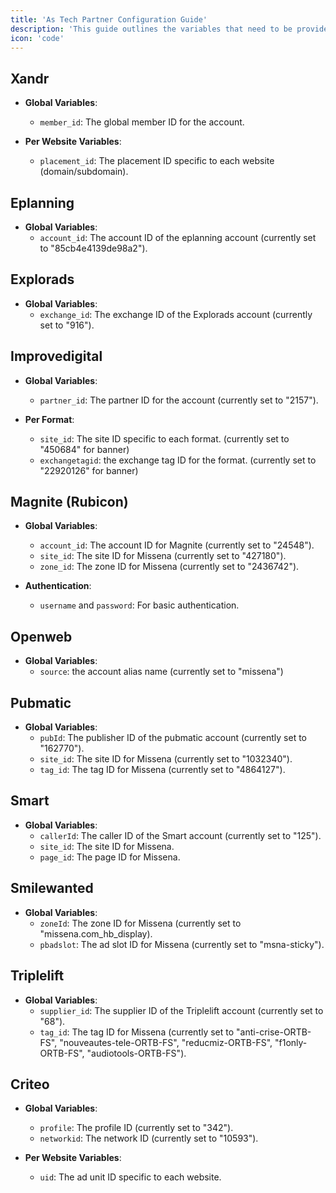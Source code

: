 ```yaml
---
title: 'As Tech Partner Configuration Guide'
description: 'This guide outlines the variables that need to be provided for each provider when implementing them for new accounts on the Missena platform.'
icon: 'code'
---
```


## Xandr

- **Global Variables**:
  - `member_id`: The global member ID for the account.

- **Per Website Variables**:
  - `placement_id`: The placement ID specific to each website (domain/subdomain).

## Eplanning

- **Global Variables**:
  - `account_id`: The account ID of the eplanning account (currently set to "85cb4e4139de98a2").

## Explorads

- **Global Variables**:
  - `exchange_id`: The exchange ID of the Explorads account (currently set to "916").

## Improvedigital

- **Global Variables**:
  - `partner_id`: The partner ID for the account (currently set to "2157").

- **Per Format**:
  - `site_id`: The site ID specific to each format. (currently set to "450684" for banner)
  - `exchangetagid`: the exchange tag ID for the format. (currently set to "22920126" for banner)

## Magnite (Rubicon)

- **Global Variables**:
  - `account_id`: The account ID for Magnite (currently set to "24548").
  - `site_id`: The site ID for Missena (currently set to "427180").
  - `zone_id`: The zone ID for Missena (currently set to "2436742").

- **Authentication**:
  - `username` and `password`: For basic authentication.

## Openweb

- **Global Variables**:
  - `source`: the account alias name (currently set to "missena")

## Pubmatic

- **Global Variables**:
  - `pubId`: The publisher ID of the pubmatic account (currently set to "162770").
  - `site_id`: The site ID for Missena (currently set to "1032340").
  - `tag_id`: The tag ID for Missena (currently set to "4864127").

## Smart

- **Global Variables**:
  - `callerId`: The caller ID of the Smart account (currently set to "125").
  - `site_id`: The site ID for Missena.
  - `page_id`: The page ID for Missena.

## Smilewanted

- **Global Variables**:
    - `zoneId`: The zone ID for Missena (currently set to "missena.com_hb_display).
    - `pbadslot`: The ad slot ID for Missena (currently set to "msna-sticky").
    
## Triplelift

- **Global Variables**:
  - `supplier_id`: The supplier ID of the Triplelift account (currently set to "68").
  - `tag_id`: The tag ID for Missena (currently set to "anti-crise-ORTB-FS", "nouveautes-tele-ORTB-FS", "reducmiz-ORTB-FS", "f1only-ORTB-FS", "audiotools-ORTB-FS").

## Criteo

- **Global Variables**:
  - `profile`: The profile ID (currently set to "342").
  - `networkid`: The network ID (currently set to "10593").

- **Per Website Variables**:
  - `uid`: The ad unit ID specific to each website.

